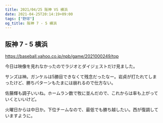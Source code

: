 ```yaml
---
title: 2021/04/25 阪神 VS 横浜
date: 2021-04-25T20:14:19+09:00
tags: ["野球"]
og_title: 阪神 7 - 5 横浜
---
```


## 阪神 7 - 5 横浜

https://baseball.yahoo.co.jp/npb/game/2021000249/top

今日は映像を見れなかったのでラジオとダイジェストだけ見ました。

サンズは神。ガンケルは5勝目できなくて残念だったなー。岩貞が打たれてしまったけど、勝ちパターンもたまには崩れるので仕方ない。

佐藤輝も調子いいね。ホームラン数で牧に並んだので、これからは率も上がっていくといいけど。

火曜日からは中日か。下位チームなので、最低でも勝ち越したい。西が復調していますように。